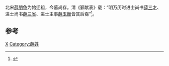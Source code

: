 北宋[[薛朋龟|薛朋龟]]为始迁祖，今墓尚存。清《鄞献表》载：“明万历时进士尚书[[薛三才|薛三才]]、进士尚书[[薛三省|薛三省]]、进士主事[[薛玉衡|薛玉衡]]皆其后裔”<ref>{{cite web|url=http://www.cnbsz.org.cn/szbook/view.aspx?CategoryId=1302&Page_No=1098&maxPage=1118 |title=薛 |publisher=宁波市志外编}}</ref>。

==参考==
{{reflist}}

[[Category:鄞县家族|X]]
[[Category:薛姓|Category:薛姓]]